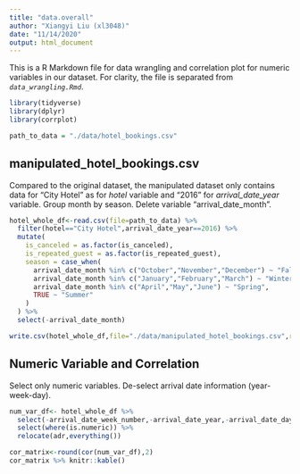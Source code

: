 ```yaml
---
title: "data.overall"
author: "Xiangyi Liu (xl3048)"
date: "11/14/2020"
output: html_document
---
```


This is a R Markdown file for data wrangling and correlation plot for numeric variables in our dataset. For clarity, the file is separated from _`data_wrangling.Rmd`_.

```r
library(tidyverse)
library(dplyr)
library(corrplot)
```

```r
path_to_data = "./data/hotel_bookings.csv"
```

## manipulated_hotel_bookings.csv
Compared to the original dataset, the manipulated dataset only contains data for "City Hotel" as for _hotel_ variable and "2016" for _arrival_date_year_ variable.
Group month by season. Delete variable "arrival_date_month".
```r
hotel_whole_df<-read.csv(file=path_to_data) %>%
  filter(hotel=="City Hotel",arrival_date_year==2016) %>%
  mutate(
    is_canceled = as.factor(is_canceled),
    is_repeated_guest = as.factor(is_repeated_guest),
    season = case_when(
      arrival_date_month %in% c("October","November","December") ~ "Fall",
      arrival_date_month %in% c("January","February","March") ~ "Winter",
      arrival_date_month %in% c("April","May","June") ~ "Spring",
      TRUE ~ "Summer"
    ) 
  ) %>%
  select(-arrival_date_month)
```

```r
write.csv(hotel_whole_df,file="./data/manipulated_hotel_bookings.csv",row.names = F)
```


## Numeric Variable and Correlation
Select only numeric variables.
De-select arrival date information (year-week-day).
```r
num_var_df<- hotel_whole_df %>%
  select(-arrival_date_week_number,-arrival_date_year,-arrival_date_day_of_month) %>%
  select(where(is.numeric)) %>%
  relocate(adr,everything())

```

```r
cor_matrix<-round(cor(num_var_df),2)
cor_matrix %>% knitr::kable()
```


